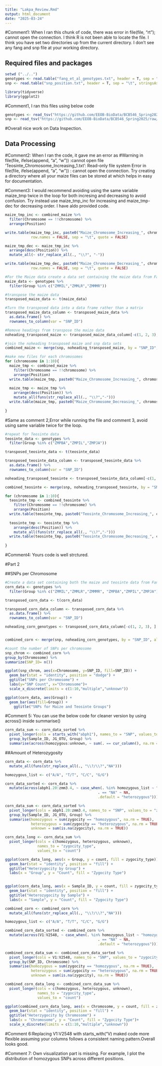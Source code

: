 ```yaml
---
title: "Lakpa_Review.Rmd"
output: html_document
date: "2025-03-24"
---
```


#Comment1: When I ran this chunk of code, there was error in file(file, "rt"); cannot open the connection. I think R is not been able to locate the file. I think you have set two directories up from the current directory. I don't see any fang and snp file at your working directory. 

## Required files and packages

```r

setwd ("../..")
genotypes <- read.table("fang_et_al_genotypes.txt", header = T, sep = "\t", stringsAsFactors = F)
snp <- read.table("snp_position.txt", header = T, sep = "\t", stringsAsFactors = F)

library(tidyverse)
library(ggplot2)

```
#Comment1, I ran this files using below code
```r
genotypes <- read_tsv("https://github.com/EEOB-BioData/BCB546_Spring2025/raw/main/assignments/UNIX_Assignment/fang_et_al_genotypes.txt")
snp <- read_tsv("https://github.com/EEOB-BioData/BCB546_Spring2025/raw/main/assignments/UNIX_Assignment/snp_position.txt")
```
#Overall nice work on Data Inspection.


## Data Processing

#Comment2: When I ran the code, it gave me an error as #Warning in file(file, ifelse(append, "a", "w")) :cannot open file 'Teosinte_Chromosome_Increasing_1.txt': Read-only file system Error in file(file, ifelse(append, "a", "w")) : cannot open the connection. Try creating a directory where all your maize files can be stored at which helps in easy for documentation. 

#Comment3: I would recommend avoiding using the same variable maize_tmp twice in the loop for both incresing and decreasing to avoid confusion. Try instead use maize_tmp_inc for increasing and maize_tmp-dec for decreasing order. I have aldo provided code. 

```r
maize_tmp_inc <- combined_maize %>%
  filter(Chromosome == !!chromosome) %>%
  arrange(Position)

write.table(maize_tmp_inc, paste0("Maize_Chromosome_Increasing_", chromosome, ".txt"), 
            row.names = FALSE, sep = "\t", quote = FALSE)

maize_tmp_dec <- maize_tmp_inc %>%
  arrange(desc(Position)) %>%
  mutate_all(~ str_replace_all(., "\\?", "-"))

write.table(maize_tmp_dec, paste0("Maize_Chromosome_Decreasing_", chromosome, ".txt"), 
            row.names = FALSE, sep = "\t", quote = FALSE)
```



```r
#For the Maize data create a data set containing the maize data from Fang et al
maize_data <- genotypes %>%
  filter(Group %in% c("ZMMIL","ZMMLR","ZMMMR"))

#transpose the maize data
transposed_maize_data <- t(maize_data)

#Turn the transposed data into a data frame rather than a matrix
transposed_maize_data_column <- transposed_maize_data %>%
  as.data.frame() %>%
  rownames_to_column(var = "SNP_ID")

#Remove headings from transpose the maize data
noheading_transposed_maize <- transposed_maize_data_column[-c(1, 2, 3), ]

#join the noheading transposed maize and snp data sets
combined_maize <- merge(snp, noheading_transposed_maize, by = "SNP_ID", all = TRUE)

#make new files for each chromosomes
for (chromosome in 1:10){
  maize_tmp <- combined_maize %>%
    filter(Chromosome == !!chromosome) %>%
    arrange(Position)
  write.table(maize_tmp, paste0("Maize_Chromosome_Increasing_", chromosome, ".txt"), row.names = T)
  
  maize_tmp <- maize_tmp %>%
    arrange(desc(Position)) %>%
    mutate_all(funs(str_replace_all(., "\\?","-")))
  write.table(maize_tmp, paste0("Maize_Chromosome_Decreasing_", chromosome, ".txt"), row.names = T)
  
}
```

#Same as comment 2,Error while running the file and comment 3, avoid using same variable twice for the loop. 

```r
#repeat for Teosinte data
teosinte_data <- genotypes %>%
  filter(Group %in% c("ZMPBA","ZMPIL","ZMPJA"))

transposed_teosinte_data <- t(teosinte_data)

transposed_teosinte_data_column <- transposed_teosinte_data %>%
  as.data.frame() %>%
  rownames_to_column(var = "SNP_ID")

noheading_transposed_teosinte <- transposed_teosinte_data_column[-c(1, 2, 3), ]

combined_teosinte <- merge(snp, noheading_transposed_teosinte, by = "SNP_ID", all = TRUE)

for (chromosome in 1:10){
  teosinte_tmp <- combined_teosinte %>%
    filter(Chromosome == !!chromosome) %>%
    arrange(Position)
  write.table(teosinte_tmp, paste0("Teosinte_Chromosome_Increasing_", chromosome, ".txt"), row.names = T)
  
  teosinte_tmp <- teosinte_tmp %>%
    arrange(desc(Position)) %>%
    mutate_all(funs(str_replace_all(., "\\?","-")))
  write.table(teosinte_tmp, paste0("Teosinte_Chromosome_Decreasing_", chromosome, ".txt"), row.names = T)
  
}
```
#Comment4: Yours code is well strctured. 

#Part 2

##SNPs per Chromosome

```r
#Create a data set containing both the maize and teosinte data from Fang et al
corn_data <- genotypes %>%
  filter(Group %in% c("ZMMIL","ZMMLR","ZMMMR", "ZMPBA","ZMPIL","ZMPJA"))

transposed_corn_data <- t(corn_data)

transposed_corn_data_column <- transposed_corn_data %>%
  as.data.frame() %>%
  rownames_to_column(var = "SNP_ID")

noheading_corn_genotypes <- transposed_corn_data_column[-c(1, 2, 3), ]


combined_corn <- merge(snp, noheading_corn_genotypes, by = "SNP_ID", all = TRUE)

#count the number of SNPs per chromosome
snp_chrom <- combined_corn %>%
group_by(Chromosome) %>%
summarize(SNP_ID= n())

ggplot(snp_chrom, aes(x=Chromosome, y=SNP_ID, fill=SNP_ID)) + 
  geom_bar(stat = "identity", position = "dodge") +
  ggtitle("SNPs per Chromosome") +
  labs(y="SNP Count", x="Chromosome")+
  scale_x_discrete(limits = c(1:10,"multiple","unknown"))
```

```r
ggplot(corn_data, aes(Group)) +
  geom_bar(aes(fill=Group)) +
    ggtitle("SNPs for Maize and Teosinte Groups")
```
#Comment 5: You can use the below code for cleaner version by using across() inside summarise()

```r
corn_data_sum <- corn_data_sorted %>%
  pivot_longer(cols = starts_with("abph1"), names_to = "SNP", values_to = "zygocity") %>%
  group_by(Sample_ID, JG_OTU, Group) %>%
  summarise(across(homozygous:unknown, ~ sum(. == cur_column(), na.rm = TRUE), .names = "{.col}"))
```

##Amount of Heterozygosity

```r
corn_data <- corn_data %>%
  mutate_all(funs(str_replace_all(., "\\?/\\?","NA")))

homozygous_list <- c("A/A", "T/T", "C/C", "G/G")

corn_data_sorted <- corn_data %>%
  mutate(across(abph1.20:zmm3.4, ~ case_when(. %in% homozygous_list ~ "homozygous",
                                           . == "NA" ~ NA,
                                           .default = "heterozygous")))

corn_data_sum <- corn_data_sorted %>%
  pivot_longer(cols = abph1.20:zmm3.4, names_to = "SNP", values_to = "zygocity") %>%
  group_by(Sample_ID, JG_OTU, Group) %>%
  summarise(homozygous = sum(zygocity == "homozygous", na.rm = TRUE),
            heterozygous = sum(zygocity == "heterozygous", na.rm = TRUE),
            unknown = sum(is.na(zygocity), na.rm = TRUE))

corn_data_long <- corn_data_sum %>%
  pivot_longer(cols = c(homozygous, heterozygous, unknown), 
               names_to = "zygocity_type", 
               values_to = "count")

ggplot(corn_data_long, aes(x = Group, y = count, fill = zygocity_type)) +
  geom_bar(stat = "identity", position = "fill") +
  ggtitle("Heterzygocity by Group") +
  labs(x = "Group", y = "Count", fill = "Zygocity Type")
  
```

```r
ggplot(corn_data_long, aes(x = Sample_ID, y = count, fill = zygocity_type)) +
  geom_bar(stat = "identity", position = "fill") +
  ggtitle("Heterozygocity by Sample") +
  labs(x = "Sample", y = "Count", fill = "Zygocity Type")

```


```r
combined_corn <- combined_corn %>%
  mutate_all(funs(str_replace_all(., "\\?/\\?","NA")))

homozygous_list <- c("A/A", "T/T", "C/C", "G/G")

combined_corn_data_sorted <- combined_corn %>%
  mutate(across(V1:V2548, ~ case_when(. %in% homozygous_list ~ "homozygous",
                                           . == "NA" ~ NA,
                                           .default = "heterozygous")))

combined_corn_data_sum <- combined_corn_data_sorted %>%
  pivot_longer(cols = V1:V2548, names_to = "SNP", values_to = "zygocity") %>%
  group_by(SNP_ID, Chromosome) %>%
  summarise(homozygous = sum(zygocity == "homozygous", na.rm = TRUE),
            heterozygous = sum(zygocity == "heterozygous", na.rm = TRUE),
            unknown = sum(is.na(zygocity), na.rm = TRUE))

combined_corn_data_long <- combined_corn_data_sum %>%
  pivot_longer(cols = c(homozygous, heterozygous, unknown), 
               names_to = "zygocity_type", 
               values_to = "count")

ggplot(combined_corn_data_long, aes(x = Chromosome, y = count, fill = zygocity_type)) +
  geom_bar(stat = "identity", position = "fill") +
  ggtitle("Heterzygocity by Chromosome") +
  labs(x = "Chromosome", y = "Count", fill = "Zygocity Type")+
  scale_x_discrete(limits = c(1:10,"multiple","unknown"))

```
#Comment 6:Replacing V1:V2548 with starts_with("V) maked code more flexible assuming your columns follows a consistent naming pattern.Overall looks good. 

#Comment 7: Own visualization part is missing. For example, I plot the distribution of homozygous SNPs across different positions. 

